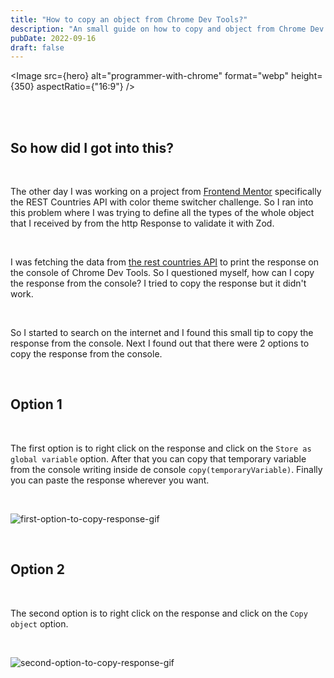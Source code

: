 ```yaml
---
title: "How to copy an object from Chrome Dev Tools?"
description: "An small guide on how to copy and object from Chrome Dev Tools."
pubDate: 2022-09-16
draft: false
---
```



<Image src={hero} alt="programmer-with-chrome" format="webp" height={350} aspectRatio={"16:9"} />

<br/>

<br/>

## So how did I got into this?

<br/>

The other day I was working on a project from [Frontend Mentor](https://www.frontendmentor.io/) specifically the REST Countries API with color theme switcher challenge. So I ran into this problem where I was trying to define all the types of the whole object that I received by from the http Response to validate it with Zod. 

<br/>

I was fetching the data from [the rest countries API](https://restcountries.com/) to print the response on the console of Chrome Dev Tools. So I questioned myself, how can I copy the response from the console? I tried to copy the response but it didn't work.

<br/>

So I started to search on the internet and I found this small tip to copy the response from the console. Next I found out that there were 2 options to copy the response from the console.

<br/>

## Option 1

<br/>

The first option is to right click on the response and click on the `Store as global variable` option. After that you can copy that temporary variable from the console writing inside de console `copy(temporaryVariable)`. Finally you can paste the response wherever you want.

<br/>

![first-option-to-copy-response-gif](/images/firstOpt.gif)

<br/>

## Option 2

<br/>

The second option is to right click on the response and click on the `Copy object` option. 

<br/>

![second-option-to-copy-response-gif](/images/secondOpt.gif)
